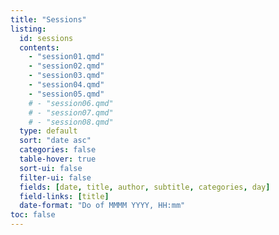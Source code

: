 ```yaml
---
title: "Sessions"
listing:
  id: sessions
  contents:
    - "session01.qmd"
    - "session02.qmd"
    - "session03.qmd"
    - "session04.qmd"
    - "session05.qmd"
    # - "session06.qmd"
    # - "session07.qmd"
    # - "session08.qmd"
  type: default
  sort: "date asc"
  categories: false
  table-hover: true
  sort-ui: false
  filter-ui: false
  fields: [date, title, author, subtitle, categories, day]
  field-links: [title]
  date-format: "Do of MMMM YYYY, HH:mm"
toc: false
---
```


::: {#sessions}
:::